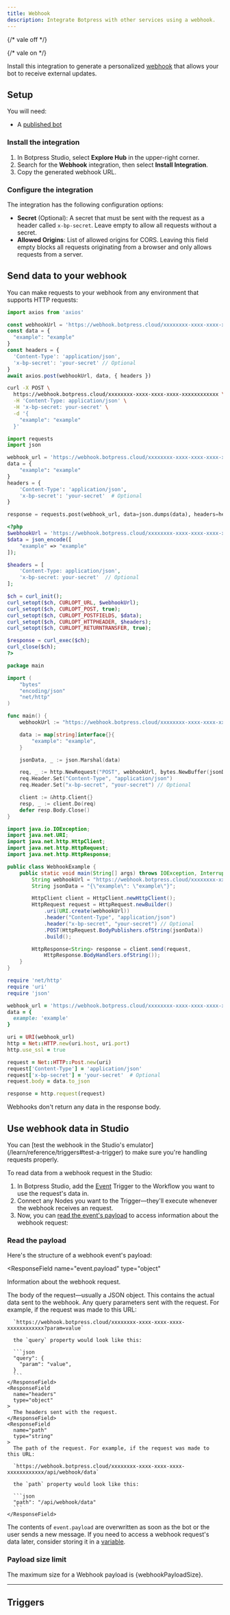 ```yaml
---
title: Webhook
description: Integrate Botpress with other services using a webhook.
---
```


{/* vale off */}


{/* vale on */}

<OpenInHub integration={integrationVersions.webhook}/>

Install this integration to generate a personalized [webhook](https://docs.webhook.site/index.html) that allows your bot to receive external updates.

## Setup

<Info>
  You will need:

  - A [published bot](/learn/get-started/quick-start)
</Info>

### Install the integration

1. In Botpress Studio, select **Explore Hub** in the upper-right corner.
2. Search for the **Webhook** integration, then select **Install Integration**.
3. Copy the generated webhook URL.

### Configure the integration

The integration has the following configuration options:

- **Secret** (Optional): A secret that must be sent with the request as a header called `x-bp-secret`. Leave empty to allow all requests without a secret.
- **Allowed Origins**: List of allowed origins for CORS. Leaving this field empty blocks all requests originating from a browser and only allows requests from a server.

## Send data to your webhook

You can make requests to your webhook from any environment that supports HTTP requests:
<CodeGroup>

```javascript JavaScript
import axios from 'axios'

const webhookUrl = 'https://webhook.botpress.cloud/xxxxxxxx-xxxx-xxxx-xxxx-xxxxxxxxxxxx'
const data = {
  "example": "example"
}
const headers = {
  'Content-Type': 'application/json',
  'x-bp-secret': 'your-secret' // Optional
}
await axios.post(webhookUrl, data, { headers })
```

```bash cURL
curl -X POST \
  https://webhook.botpress.cloud/xxxxxxxx-xxxx-xxxx-xxxx-xxxxxxxxxxxx \
  -H 'Content-Type: application/json' \
  -H 'x-bp-secret: your-secret' \
  -d '{
    "example": "example"
  }'
```

```python Python
import requests
import json

webhook_url = 'https://webhook.botpress.cloud/xxxxxxxx-xxxx-xxxx-xxxx-xxxxxxxxxxxx'
data = {
    "example": "example"
}
headers = {
    'Content-Type': 'application/json',
    'x-bp-secret': 'your-secret'  # Optional
}

response = requests.post(webhook_url, data=json.dumps(data), headers=headers)
```

```php PHP
<?php
$webhookUrl = 'https://webhook.botpress.cloud/xxxxxxxx-xxxx-xxxx-xxxx-xxxxxxxxxxxx';
$data = json_encode([
    "example" => "example"
]);

$headers = [
    'Content-Type: application/json',
    'x-bp-secret: your-secret'  // Optional
];

$ch = curl_init();
curl_setopt($ch, CURLOPT_URL, $webhookUrl);
curl_setopt($ch, CURLOPT_POST, true);
curl_setopt($ch, CURLOPT_POSTFIELDS, $data);
curl_setopt($ch, CURLOPT_HTTPHEADER, $headers);
curl_setopt($ch, CURLOPT_RETURNTRANSFER, true);

$response = curl_exec($ch);
curl_close($ch);
?>
```

```go Go
package main

import (
    "bytes"
    "encoding/json"
    "net/http"
)

func main() {
    webhookUrl := "https://webhook.botpress.cloud/xxxxxxxx-xxxx-xxxx-xxxx-xxxxxxxxxxxx"

    data := map[string]interface{}{
        "example": "example",
    }

    jsonData, _ := json.Marshal(data)

    req, _ := http.NewRequest("POST", webhookUrl, bytes.NewBuffer(jsonData))
    req.Header.Set("Content-Type", "application/json")
    req.Header.Set("x-bp-secret", "your-secret") // Optional

    client := &http.Client{}
    resp, _ := client.Do(req)
    defer resp.Body.Close()
}
```

```java Java
import java.io.IOException;
import java.net.URI;
import java.net.http.HttpClient;
import java.net.http.HttpRequest;
import java.net.http.HttpResponse;

public class WebhookExample {
    public static void main(String[] args) throws IOException, InterruptedException {
        String webhookUrl = "https://webhook.botpress.cloud/xxxxxxxx-xxxx-xxxx-xxxx-xxxxxxxxxxxx";
        String jsonData = "{\"example\": \"example\"}";

        HttpClient client = HttpClient.newHttpClient();
        HttpRequest request = HttpRequest.newBuilder()
            .uri(URI.create(webhookUrl))
            .header("Content-Type", "application/json")
            .header("x-bp-secret", "your-secret") // Optional
            .POST(HttpRequest.BodyPublishers.ofString(jsonData))
            .build();

        HttpResponse<String> response = client.send(request,
            HttpResponse.BodyHandlers.ofString());
    }
}
```

```ruby Ruby
require 'net/http'
require 'uri'
require 'json'

webhook_url = 'https://webhook.botpress.cloud/xxxxxxxx-xxxx-xxxx-xxxx-xxxxxxxxxxxx'
data = {
  example: 'example'
}

uri = URI(webhook_url)
http = Net::HTTP.new(uri.host, uri.port)
http.use_ssl = true

request = Net::HTTP::Post.new(uri)
request['Content-Type'] = 'application/json'
request['x-bp-secret'] = 'your-secret'  # Optional
request.body = data.to_json

response = http.request(request)
```

</CodeGroup>

<Note>
Webhooks don't return any data in the response body.
</Note>

## Use webhook data in Studio

<Tip>
  You can [test the webhook in the Studio's emulator](/learn/reference/triggers#test-a-trigger) to make sure you're handling requests properly.
</Tip>

To read data from a webhook request in the Studio:

1. In Botpress Studio, add the [Event](#event) Trigger to the Workflow you want to use the request's data in.
2. Connect any Nodes you want to the Trigger—they'll execute whenever the webhook receives an request.
3. Now, you can [read the event's payload](/learn/guides/advanced/event-properties) to access information about the webhook request:

### Read the payload

Here's the structure of a webhook event's payload:

<ResponseField
  name="event.payload"
  type="object"
>
  Information about the webhook request.

  <Expandable>
    <ResponseField
      name="body"
      type="object"
    >
      The body of the request—usually a JSON object. This contains the actual data sent to the webhook.
    </ResponseField>
    <ResponseField
      name="query"
      type="object"
    >
      Any query parameters sent with the request. For example, if the request was made to this URL:

      `https://webhook.botpress.cloud/xxxxxxxx-xxxx-xxxx-xxxx-xxxxxxxxxxxx?param=value`

      the `query` property would look like this:

      ```json
      "query": {
        "param": "value",
      }
      ```
    </ResponseField>
    <ResponseField
      name="headers"
      type="object"
    >
      The headers sent with the request.
    </ResponseField>
    <ResponseField
      name="path"
      type="string"
    >
      The path of the request. For example, if the request was made to this URL:

      `https://webhook.botpress.cloud/xxxxxxxx-xxxx-xxxx-xxxx-xxxxxxxxxxxx/api/webhook/data`

      the `path` property would look like this:

      ```json
      "path": "/api/webhook/data"
      ```
    </ResponseField>
  </Expandable>
</ResponseField>

The contents of `event.payload` are overwritten as soon as the bot or the user sends a new message. If you need to access a webhook request's data later, consider storing it in a [variable](/learn/reference/variables/overview).

### Payload size limit

The maximum size for a Webhook payload is {webhookPayloadSize}.

---

## Triggers

<Triggers />
